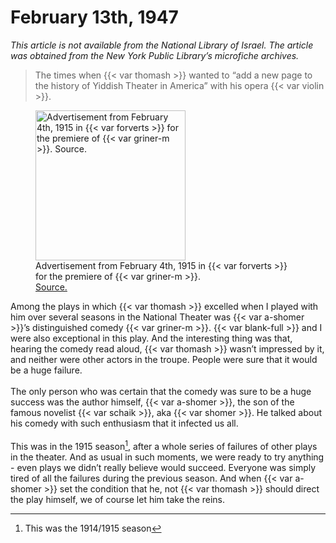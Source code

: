 # February 13th, 1947

_This article is not available from the National Library of Israel. The article was obtained from the New York Public Library's microfiche archives._

> The times when {{< var thomash >}} wanted to "add a new page to the history of Yiddish Theater in America" with his opera {{< var violin >}}.


::: {layout-ncol=2}


![Advertisement from February 4th, 1915 in {{< var forverts >}} for the premiere of {{< var griner-m >}}.<br>[Source.](https://www.nli.org.il/en/newspapers/frw/1915/02/04/01/article/47.3/)](../img/newspaper_clippings/1915-02-04_forverts.png){width="2.5in"}

Among the plays in which {{< var thomash >}} excelled when I played with him over several seasons in the National Theater was {{< var a-shomer >}}'s distinguished comedy {{< var griner-m >}}. {{< var blank-full >}} and I were also exceptional in this play. And the interesting thing was that, hearing the comedy read aloud, {{< var thomash >}} wasn't impressed by it, and neither were other actors in the troupe. People were sure that it would be a huge failure.<br><br>
The only person who was certain that the comedy was sure to be a huge success was the author himself, {{< var a-shomer >}}, the son of the famous novelist {{< var schaik >}}, aka {{< var shomer >}}. He talked about his comedy with such enthusiasm that it infected us all.<br><br>
This was in the 1915 season^[This was the 1914/1915 season], after a whole series of failures of other plays in the theater. And as usual in such moments, we were ready to try anything - even plays we didn't really believe would succeed. Everyone was simply tired of all the failures during the previous season. And when {{< var a-shomer >}} set the condition that he, not {{< var thomash >}} should direct the play himself, we of course let him take the reins.

:::

